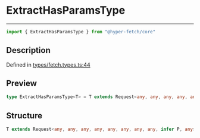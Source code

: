 

# ExtractHasParamsType

<div class="api-docs__separator" data-reactroot="">

---

</div><div class="api-docs__import" data-reactroot="">

```ts
import { ExtractHasParamsType } from "@hyper-fetch/core"
```

</div><div class="api-docs__section">

## Description

</div><div class="api-docs__description"><span class="api-docs__do-not-parse">



</span></div><p class="api-docs__definition">

Defined in [types/fetch.types.ts:44](https://github.com/BetterTyped/hyper-fetch/blob/c3e2c45/packages/core/src/types/fetch.types.ts#L44)

</p><div class="api-docs__section">

## Preview

</div><div class="api-docs__preview type single">

```ts
type ExtractHasParamsType<T> = T extends Request<any, any, any, any, any, any, any, any, infer  P, any> ? P : never;
```

</div><div class="api-docs__section">

## Structure

</div><div class="api-docs__returns">

```ts
T extends Request<any, any, any, any, any, any, any, any, infer P, any> ? P : never
```

</div>